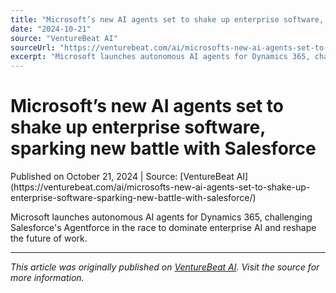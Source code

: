 ```yaml
---
title: "Microsoft’s new AI agents set to shake up enterprise software, sparking new battle with Salesforce"
date: "2024-10-21"
source: "VentureBeat AI"
sourceUrl: "https://venturebeat.com/ai/microsofts-new-ai-agents-set-to-shake-up-enterprise-software-sparking-new-battle-with-salesforce/"
excerpt: "Microsoft launches autonomous AI agents for Dynamics 365, challenging Salesforce's Agentforce in the race to dominate enterprise AI and reshape the future of wo..."
---
```


# Microsoft’s new AI agents set to shake up enterprise software, sparking new battle with Salesforce

<div class="text-sm text-gray-500 mb-4">
  Published on October 21, 2024 | Source: [VentureBeat AI](https://venturebeat.com/ai/microsofts-new-ai-agents-set-to-shake-up-enterprise-software-sparking-new-battle-with-salesforce/)
</div>

Microsoft launches autonomous AI agents for Dynamics 365, challenging Salesforce's Agentforce in the race to dominate enterprise AI and reshape the future of work.

---

*This article was originally published on [VentureBeat AI](https://venturebeat.com/ai/microsofts-new-ai-agents-set-to-shake-up-enterprise-software-sparking-new-battle-with-salesforce/). Visit the source for more information.*
